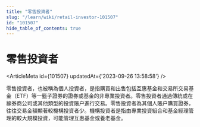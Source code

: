 ```yaml
---
title: "零售投資者"
slug: "/learn/wiki/retail-investor-101507"
id: "101507"
hide_table_of_contents: true
---
```



# 零售投資者

<ArticleMeta id={101507} updatedAt={'2023-09-26 13:58:58'} />
<div className='border-solid border-b border-t-0 my-4 border-[var(--ifm-color-gray-300)]' />

零售投資者，也被稱為個人投資者，是指購買和出售包括互惠基金和交易所交易基金（ETF）等一籃子證券的證券或基金的非專業投資者。零售投資者通過傳統或在線券商公司或其他類型的投資賬户進行交易。零售投資者為其個人賬户購買證券，往往交易金額顯著較機構投資者少。機構投資者是指由專業投資組合和基金經理管理的較大規模投資，可能管理互惠基金或養老基金。
